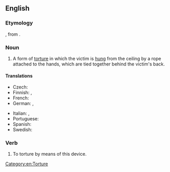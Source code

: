 ==English==
{{wikipedia}}

===Etymology===
{{der|en|it|strappata}}, from {{m|it|strappare||to pull}}.

===Noun===
{{en-noun|~|s|strappadoes}}

# A form of [[torture]] in which the victim is [[hang|hung]] from the ceiling by a rope attached to the hands, which are tied together behind the victim's back.

====Translations====
{{trans-top|form of torture}}
* Czech: {{t|cs|estrapáda}}
* Finnish: {{t|fi|strappado}}, {{t|fi|vipuhirsipuu}}
* French: {{t+|fr|estrapade|f}}
* German: {{t+|de|Strappado}}, {{t+|de|Pendel}}
{{trans-mid}}
* Italian: {{t+|it|strappata|f}}, {{t|it|tratti di fune}}
* Portuguese: {{t|pt|estrapada|f}}
* Spanish: {{t+|es|garrucha|f}}
* Swedish: {{t|sv|strappado}}
{{trans-bottom}}

===Verb===
{{en-verb}}

# {{lb|en|transitive}} To torture by means of this device.

[[Category:en:Torture]]